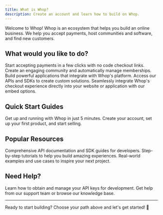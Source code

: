 ```yaml
---
title: What is Whop?
description: Create an account and learn how to build on Whop.
---
```


Welcome to Whop! Whop is an ecosystem that helps you build an online business. We help you accept payments, host communities and software, and find new customers.

## What would you like to do?

<CardGroup cols={2}>
  <Card title="Collect your first payment" icon="credit-card" href="/payments/get-started">
    Start accepting payments in a few clicks with no code checkout links.
  </Card>
  
  <Card title="Setup a community" icon="users" href="/distribution/get-started">
    Create an engaging community and automatically manage memberships.
  </Card>
  
  <Card title="Develop an app for businesses" icon="code" href="/apps/introduction">
    Build powerful applications that integrate with Whop's platform. Access our APIs and SDKs to create custom solutions.
  </Card>
  
  <Card title="Embed checkout on your website" icon="bolt" href="/payments/features/checkout-embed">
    Seamlessly integrate Whop's checkout experience directly into your website or application with our embed options.
  </Card>
</CardGroup>

## Quick Start Guides

<CardGroup cols={1}>
  <Card title="5-minute setup" icon="clock" href="/getting-started">
    Get up and running with Whop in just 5 minutes. Create your account, set up your first product, and start selling.
  </Card>
</CardGroup>

## Popular Resources

<CardGroup cols={3}>
  <Card title="API Reference" icon="book" href="/sdk/whop-api-client">
    Comprehensive API documentation and SDK guides for developers.
  </Card>
  
  <Card title="Tutorials" icon="graduation-cap" href="/tutorials/ai-image-generator">
    Step-by-step tutorials to help you build amazing experiences.
  </Card>
  
  <Card title="Examples" icon="code-branch" href="/building-apps">
    Real-world examples and use cases to inspire your next project.
  </Card>
</CardGroup>

## Need Help?

<CardGroup cols={2}>
  <Card title="Get API Keys" icon="key" href="/get-api-key">
    Learn how to obtain and manage your API keys for development.
  </Card>
  
  <Card title="Support" icon="life-ring" href="https://whop.com/support">
    Get help from our support team or browse our knowledge base.
  </Card>
</CardGroup>

---

Ready to start building? Choose your path above and let's get started! 🚀
